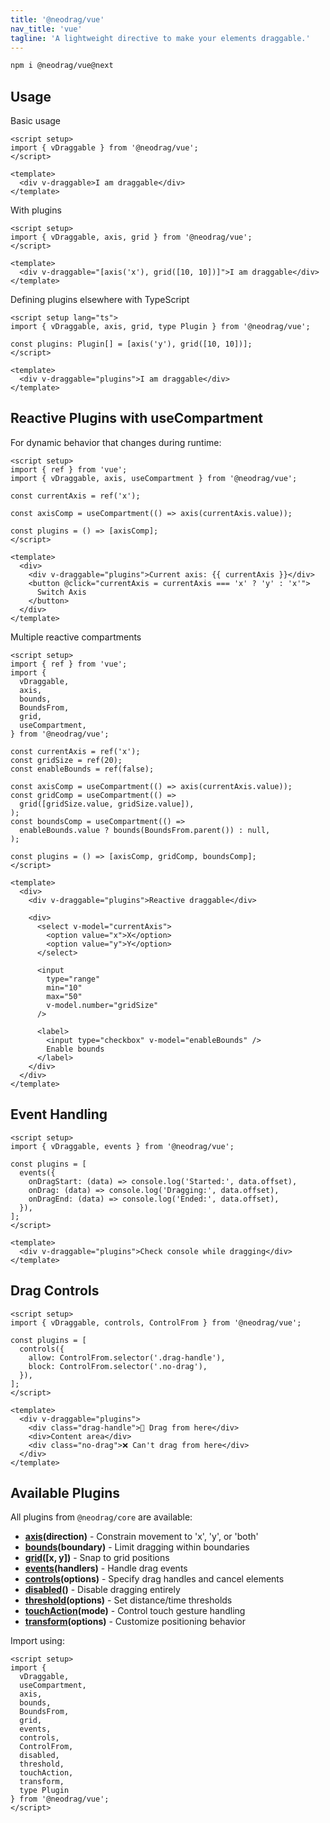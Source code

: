 ```yaml
---
title: '@neodrag/vue'
nav_title: 'vue'
tagline: 'A lightweight directive to make your elements draggable.'
---
```


```sh
npm i @neodrag/vue@next
```

## Usage

Basic usage

```vue
<script setup>
import { vDraggable } from '@neodrag/vue';
</script>

<template>
  <div v-draggable>I am draggable</div>
</template>
```

With plugins

```vue
<script setup>
import { vDraggable, axis, grid } from '@neodrag/vue';
</script>

<template>
  <div v-draggable="[axis('x'), grid([10, 10])]">I am draggable</div>
</template>
```

Defining plugins elsewhere with TypeScript

```vue
<script setup lang="ts">
import { vDraggable, axis, grid, type Plugin } from '@neodrag/vue';

const plugins: Plugin[] = [axis('y'), grid([10, 10])];
</script>

<template>
  <div v-draggable="plugins">I am draggable</div>
</template>
```

## Reactive Plugins with useCompartment

For dynamic behavior that changes during runtime:

```vue
<script setup>
import { ref } from 'vue';
import { vDraggable, axis, useCompartment } from '@neodrag/vue';

const currentAxis = ref('x');

const axisComp = useCompartment(() => axis(currentAxis.value));

const plugins = () => [axisComp];
</script>

<template>
  <div>
    <div v-draggable="plugins">Current axis: {{ currentAxis }}</div>
    <button @click="currentAxis = currentAxis === 'x' ? 'y' : 'x'">
      Switch Axis
    </button>
  </div>
</template>
```

Multiple reactive compartments

```vue
<script setup>
import { ref } from 'vue';
import {
  vDraggable,
  axis,
  bounds,
  BoundsFrom,
  grid,
  useCompartment,
} from '@neodrag/vue';

const currentAxis = ref('x');
const gridSize = ref(20);
const enableBounds = ref(false);

const axisComp = useCompartment(() => axis(currentAxis.value));
const gridComp = useCompartment(() =>
  grid([gridSize.value, gridSize.value]),
);
const boundsComp = useCompartment(() =>
  enableBounds.value ? bounds(BoundsFrom.parent()) : null,
);

const plugins = () => [axisComp, gridComp, boundsComp];
</script>

<template>
  <div>
    <div v-draggable="plugins">Reactive draggable</div>

    <div>
      <select v-model="currentAxis">
        <option value="x">X</option>
        <option value="y">Y</option>
      </select>

      <input
        type="range"
        min="10"
        max="50"
        v-model.number="gridSize"
      />

      <label>
        <input type="checkbox" v-model="enableBounds" />
        Enable bounds
      </label>
    </div>
  </div>
</template>
```

## Event Handling

```vue
<script setup>
import { vDraggable, events } from '@neodrag/vue';

const plugins = [
  events({
    onDragStart: (data) => console.log('Started:', data.offset),
    onDrag: (data) => console.log('Dragging:', data.offset),
    onDragEnd: (data) => console.log('Ended:', data.offset),
  }),
];
</script>

<template>
  <div v-draggable="plugins">Check console while dragging</div>
</template>
```

## Drag Controls

```vue
<script setup>
import { vDraggable, controls, ControlFrom } from '@neodrag/vue';

const plugins = [
  controls({
    allow: ControlFrom.selector('.drag-handle'),
    block: ControlFrom.selector('.no-drag'),
  }),
];
</script>

<template>
  <div v-draggable="plugins">
    <div class="drag-handle">🔸 Drag from here</div>
    <div>Content area</div>
    <div class="no-drag">❌ Can't drag from here</div>
  </div>
</template>
```

## Available Plugins

All plugins from `@neodrag/core` are available:

- **[axis](/docs/vue/plugin/axis)(direction)** - Constrain movement to 'x', 'y', or 'both'
- **[bounds](/docs/vue/plugin/bounds)(boundary)** - Limit dragging within boundaries
- **[grid](/docs/vue/plugin/grid)([x, y])** - Snap to grid positions
- **[events](/docs/vue/plugin/events)(handlers)** - Handle drag events
- **[controls](/docs/vue/plugin/controls)(options)** - Specify drag handles and cancel elements
- **[disabled](/docs/vue/plugin/disabled)()** - Disable dragging entirely
- **[threshold](/docs/vue/plugin/threshold)(options)** - Set distance/time thresholds
- **[touchAction](/docs/vue/plugin/touch-action)(mode)** - Control touch gesture handling
- **[transform](/docs/vue/plugin/transform)(options)** - Customize positioning behavior

Import using:

```vue
<script setup>
import {
  vDraggable,
  useCompartment,
  axis,
  bounds,
  BoundsFrom,
  grid,
  events,
  controls,
  ControlFrom,
  disabled,
  threshold,
  touchAction,
  transform,
  type Plugin
} from '@neodrag/vue';
</script>
```
